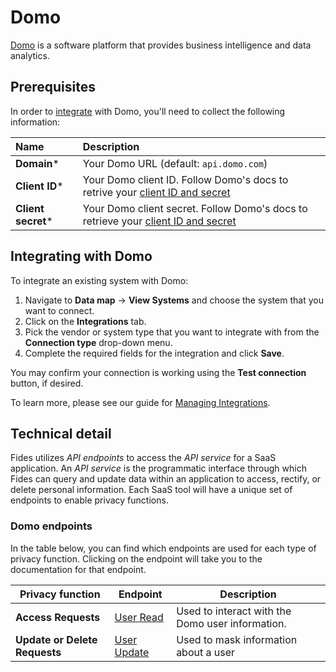 # Domo
[Domo](https://www.domo.com/) is a software platform that provides business intelligence and data analytics.

## Prerequisites

In order to [integrate](/docs/user-guides/integrations) with Domo, you'll need to collect the following information:

| Name                       | Description                                                                                                                             |
| :------------------------- | :-------------------------------------------------------------------------------------------------------------------------------------- |
| **Domain***                | Your Domo URL (default: `api.domo.com`)  |
| **Client ID***             | Your Domo client ID. Follow Domo's docs to retrive your [client ID and secret](https://developer.domo.com/portal/8ba9aedad3679-ap-is#quickstart) |
| **Client secret***         | Your Domo client secret. Follow Domo's docs to retrieve your [client ID and secret](https://developer.domo.com/portal/8ba9aedad3679-ap-is#quickstart)|

## Integrating with Domo
To integrate an existing system with Domo:

1. Navigate to **Data map** → **View Systems** and choose the system that you want to connect.
2. Click on the **Integrations** tab.
3. Pick the vendor or system type that you want to integrate with from the **Connection type** drop-down menu.
4. Complete the required fields for the integration and click **Save**. 

You may confirm your connection is working using the **Test connection** button, if desired.

To learn more, please see our guide for [Managing Integrations](/docs/user-guides/integrations/manage-integrations).

## Technical detail 

Fides utilizes _API endpoints_ to access the _API service_ for a SaaS application. An _API service_ is the programmatic interface through which Fides can query and update data within an application to access, rectify, or delete personal information. Each SaaS tool will have a unique set of endpoints to enable privacy functions. 

### Domo endpoints
In the table below, you can find which endpoints are used for each type of privacy function. Clicking on the endpoint will take you to the documentation for that endpoint.

| Privacy function | Endpoint | Description |
|----|----|----|
| **Access Requests** | [User Read](https://developer.domo.com/portal/7269956a660d7-list-users) | Used to interact with the Domo user information. |
| **Update or Delete Requests** | [User Update](https://developer.domo.com/portal/6d07be3b66fad-update-a-user) | Used to mask information about a user |
